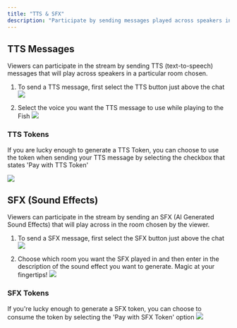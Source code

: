 ```yaml
---
title: "TTS & SFX"
description: "Participate by sending messages played across speakers in real-time on the show."
---
```


## TTS Messages

Viewers can participate in the stream by sending TTS (text-to-speech) messages that will play across speakers in a particular room chosen.

1. To send a TTS message, first select the TTS button just above the chat
   ![](../../images/tts.png)

2. Select the voice you want the TTS message to use while playing to the Fish
   ![](../../images/voice.png)

### TTS Tokens

If you are lucky enough to generate a TTS Token, you can choose to use the token when sending your TTS message by selecting the checkbox that states 'Pay with TTS Token'

![](../../images/token.png)

## SFX (Sound Effects)

Viewers can participate in the stream by sending an SFX (AI Generated Sound Effects) that will play across in the room chosen by the viewer.

1. To send a SFX message, first select the SFX button just above the chat
   ![](../../images/sfx-button.png)

2. Choose which room you want the SFX played in and then enter in the description of the sound effect you want to generate. Magic at your fingertips!
   ![](../../images/sfx.png)

### SFX Tokens

If you're lucky enough to generate a SFX token, you can choose to consume the token by selecting the 'Pay with SFX Token' option
![](../../images/sfx-token.png)
